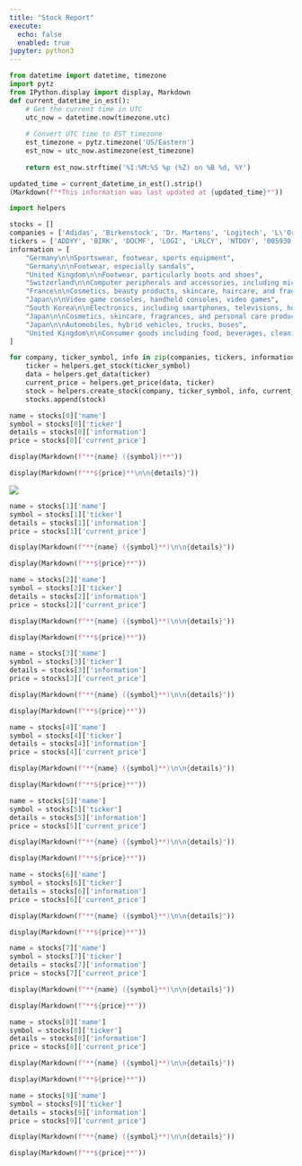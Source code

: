 ```yaml
---
title: "Stock Report"
execute:
  echo: false
  enabled: true
jupyter: python3
---
```

```python
from datetime import datetime, timezone
import pytz
from IPython.display import display, Markdown
def current_datetime_in_est():
    # Get the current time in UTC
    utc_now = datetime.now(timezone.utc)
    
    # Convert UTC time to EST timezone
    est_timezone = pytz.timezone('US/Eastern')
    est_now = utc_now.astimezone(est_timezone)
    
    return est_now.strftime('%I:%M:%S %p (%Z) on %B %d, %Y')
```
```python
updated_time = current_datetime_in_est().strip()
(Markdown(f"*This information was last updated at {updated_time}*"))
```
```python
import helpers

stocks = []
companies = ['Adidas', 'Birkenstock', 'Dr. Martens', 'Logitech', 'L\'Oreal','Nintendo', 'Samsung', 'Shiseido', 'Toyota', 'Unilever']
tickers = ['ADDYY', 'BIRK', 'DOCMF', 'LOGI', 'LRLCY', 'NTDOY', '005930.KS', 'SSDOY', 'TM', 'UL']
information = [
    "Germany\n\nSportswear, footwear, sports equipment",
    "Germany\n\nFootwear, especially sandals",
    "United Kingdom\n\nFootwear, particularly boots and shoes",
    "Switzerland\n\nComputer peripherals and accessories, including mice, keyboards, and webcams",
    "France\n\nCosmetics, beauty products, skincare, haircare, and fragrances",
    "Japan\n\nVideo game consoles, handheld consoles, video games",
    "South Korea\n\nElectronics, including smartphones, televisions, home appliances, and semiconductors",
    "Japan\n\nCosmetics, skincare, fragrances, and personal care products",
    "Japan\n\nAutomobiles, hybrid vehicles, trucks, buses",
    "United Kingdom\n\nConsumer goods including food, beverages, cleaning agents, and personal care products"
]

for company, ticker_symbol, info in zip(companies, tickers, information):
    ticker = helpers.get_stock(ticker_symbol)
    data = helpers.get_data(ticker)
    current_price = helpers.get_price(data, ticker)
    stock = helpers.create_stock(company, ticker_symbol, info, current_price)
    stocks.append(stock)
```
::: {.grid}
```python
name = stocks[0]['name']
symbol = stocks[0]['ticker']
details = stocks[0]['information']
price = stocks[0]['current_price']
```

::: {.g-col-4}
```python
display(Markdown(f"**{name} ({symbol})**"))
```
:::

::: {.g-col-4}
```python
display(Markdown(f"**${price}**\n\n{details}"))
```
:::

::: {.g-col-4}
![](./images/adidas.jpeg)
:::

```python
name = stocks[1]['name']
symbol = stocks[1]['ticker']
details = stocks[1]['information']
price = stocks[1]['current_price']
```

::: {.g-col-6}
```python
display(Markdown(f"**{name} ({symbol}**)\n\n{details}"))
```
:::

::: {.g-col-6}
```python
display(Markdown(f"**${price}**"))
```
:::

```python
name = stocks[2]['name']
symbol = stocks[2]['ticker']
details = stocks[2]['information']
price = stocks[2]['current_price']
```

::: {.g-col-6}
```python
display(Markdown(f"**{name} ({symbol}**)\n\n{details}"))
```
:::

::: {.g-col-6}
```python
display(Markdown(f"**${price}**"))
```
:::

```python
name = stocks[3]['name']
symbol = stocks[3]['ticker']
details = stocks[3]['information']
price = stocks[3]['current_price']
```

::: {.g-col-6}
```python
display(Markdown(f"**{name} ({symbol}**)\n\n{details}"))
```
:::

::: {.g-col-6}
```python
display(Markdown(f"**${price}**"))
```
:::

```python
name = stocks[4]['name']
symbol = stocks[4]['ticker']
details = stocks[4]['information']
price = stocks[4]['current_price']
```

::: {.g-col-6}
```python
display(Markdown(f"**{name} ({symbol}**)\n\n{details}"))
```
:::

::: {.g-col-6}
```python
display(Markdown(f"**${price}**"))
```
:::

```python
name = stocks[5]['name']
symbol = stocks[5]['ticker']
details = stocks[5]['information']
price = stocks[5]['current_price']
```

::: {.g-col-6}
```python
display(Markdown(f"**{name} ({symbol}**)\n\n{details}"))
```
:::

::: {.g-col-6}
```python
display(Markdown(f"**${price}**"))
```
:::

```python
name = stocks[6]['name']
symbol = stocks[6]['ticker']
details = stocks[6]['information']
price = stocks[6]['current_price']
```

::: {.g-col-6}
```python
display(Markdown(f"**{name} ({symbol}**)\n\n{details}"))
```
:::

::: {.g-col-6}
```python
display(Markdown(f"**${price}**"))
```
:::

```python
name = stocks[7]['name']
symbol = stocks[7]['ticker']
details = stocks[7]['information']
price = stocks[7]['current_price']
```

::: {.g-col-6}
```python
display(Markdown(f"**{name} ({symbol}**)\n\n{details}"))
```
:::

::: {.g-col-6}
```python
display(Markdown(f"**${price}**"))
```
:::
```python
name = stocks[8]['name']
symbol = stocks[8]['ticker']
details = stocks[8]['information']
price = stocks[8]['current_price']
```

::: {.g-col-6}
```python
display(Markdown(f"**{name} ({symbol}**)\n\n{details}"))
```
:::

::: {.g-col-6}
```python
display(Markdown(f"**${price}**"))
```
:::

```python
name = stocks[9]['name']
symbol = stocks[9]['ticker']
details = stocks[9]['information']
price = stocks[9]['current_price']
```

::: {.g-col-6}
```python
display(Markdown(f"**{name} ({symbol}**)\n\n{details}"))
```
:::

::: {.g-col-6}
```python
display(Markdown(f"**${price}**"))
```
:::
:::